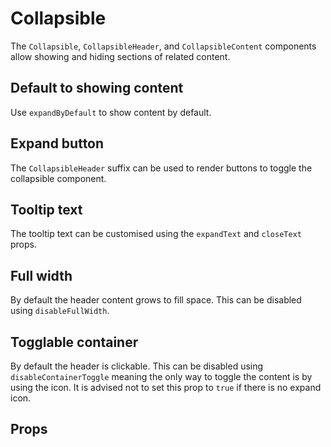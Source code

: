 

# Collapsible

The `Collapsible`, `CollapsibleHeader`, and `CollapsibleContent` components allow showing and hiding sections of related content.

<Canvas withSource="open">
    <Story id="components-collapsible--basic" />
</Canvas>

## Default to showing content

Use `expandByDefault` to show content by default.

<Canvas>
    <Story id="components-collapsible--expanded-by-default" />
</Canvas>

## Expand button

The `CollapsibleHeader` suffix can be used to render buttons to toggle the collapsible component.

<Canvas>
    <Story id="components-collapsible--expand-button" />
</Canvas>

## Tooltip text

The tooltip text can be customised using the `expandText` and `closeText` props.

<Canvas>
    <Story id="components-collapsible--tooltip-text" />
</Canvas>

## Full width

By default the header content grows to fill space. This can be disabled using `disableFullWidth`.

<Canvas>
    <Story id="components-collapsible--full-width" />
</Canvas>

## Togglable container

By default the header is clickable. This can be disabled using `disableContainerToggle` meaning the only way to toggle the content is by using the icon. It is advised not to set this prop to `true` if there is no expand icon.

<Canvas>
    <Story id="components-collapsible--togglable-container" />
</Canvas>

## Props

<div class="hidden">
    <Primary />
</div>

<ArgsTable story={PRIMARY_STORY} />
